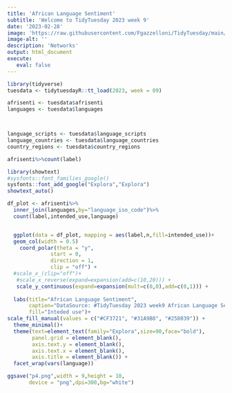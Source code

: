 ```yaml
---
title: 'African Language Sentiment'
subtitle: 'Welcome to TidyTuesday 2023 week 9'
date: '2023-02-28'
image: 'https://raw.githubusercontent.com/Fgazzelloni/TidyTuesday/main/data/2023/w9_AfLS/w9_AfLS.png'
image-alt: ''
description: 'Networks'
output: html_document
execute: 
   eval: false
---
```

```r
library(tidyverse)
tuesdata <- tidytuesdayR::tt_load(2023, week = 09)
```




```r
afrisenti <- tuesdata$afrisenti
languages <- tuesdata$languages



language_scripts <- tuesdata$language_scripts
language_countries <- tuesdata$language_countries
country_regions <- tuesdata$country_regions
```


```r
afrisenti%>%count(label)
```


```r
library(showtext)
#sysfonts::font_families_google()
sysfonts::font_add_google("Explora","Explora")
showtext_auto()
```



```r
df_plot <- afrisenti%>%
  inner_join(languages,by="language_iso_code")%>%
  count(label,intended_use,language) 


  ggplot(data = df_plot, mapping = aes(label,n,fill=intended_use))+
  geom_col(width = 0.5) 
    coord_polar(theta = "y",
              start = 0,
              direction = 1, 
              clip = "off") +
  #scale_x_(clip="off")+
   #scale_x_reverse(expand=expansion(add=c(10,20))) +
   scale_y_continuous(expand=expansion(mult=c(0,0),add=c(0,1))) +
  
  labs(title="African Language Sentiment",
       caption="DataSource: #TidyTuesday 2023 week9 African Language Sentiment\nDataViz: Federica Gazzelloni #30DayChartChallenge 2023 Day11 - Circular",
       fill="Inteded use")+
scale_fill_manual(values = c("#CF3721", "#31A9B8", "#258039")) +
  theme_minimal()+
  theme(text=element_text(family="Explora",size=90,face="bold"),
        panel.grid = element_blank(),
        axis.text.y = element_blank(),
        axis.text.x = element_blank(),
        axis.title = element_blank()) +
  facet_wrap(vars(language))

```

```r

ggsave("p4.png",width = 9,height = 10,
       device = "png",dpi=300,bg="white")
```




